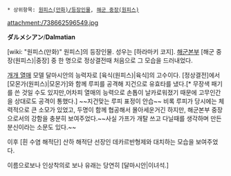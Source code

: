  * 상위항목: [[원피스(만화)/등장인물]], [[해군 중장(원피스)]]

attachment:/738662596549.jpg

'''ダルメシアン'''/'''Dalmatian'''

[wiki: "원피스(만화)" 원피스]의 등장인물. 성우는 [하라마키 코지].
[[해군본부(원피스)|해군본부]] [해군 중장(원피스)|중장] 중 한 명으로 정상결전때 처음으로 그 모습을 드러내었다.

[[개개 열매]] 모델 달마시안의 능력자로 [육식(원피스)|육식]의 고수이다. [정상결전]에서 [모몬가(원피스)|모몬가]와 함께 루피를 공격해 지건으로 유효타를 냈다.[* 무장색 패기를 쓴 것일 수도 있지만,어차피 열매의 능력으로 손톱이 날카로워졌기 때문에 고무인간을 상대로도 공격이 통했다.] ~~지건맞는 루피 표정이 안습~~ 비록 루피가 당시에는 체력적으로 큰 소모가 있었고, 두명이 함께 협공해서 몰아세운거긴 하지만, 해군본부 중장으로서의 강함을 충분히 보여주었다.~~사실 가프가 개탈 쓰고 다닐때를 생각하며 만든 분신이라는 소문도 있다.~~

이후 [흰 수염 해적단] 산하 해적단 선장인 데카르반형제와 대치하는 모습을 보여주었다.

이름으로보나 인상착의로 보나 유래는 당연히 [달마시안|이녀석.]
